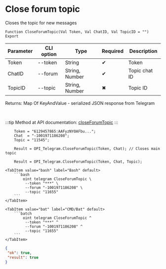 ﻿---
sidebar_position: 4
description: Close forum topic and other functions to work with Telegram in the Open Integration Package, a free open-source integration library for 1C:Enterprise 8, OneScript and CLI
keywords: [1C, 1С, 1С:Enterprise, 1С:Enterprise 8.3, API, Integration, Services, Exchange, OneScript, CLI, Telegram]
---


# Close forum topic
 Closes the topic for new messages



`Function CloseForumTopic(Val Token, Val ChatID, Val TopicID = "") Export`

  | Parameter | CLI option | Type | Required | Description |
  |-|-|-|-|-|
  | Token | --token | String | &#x2714; | Token |
  | ChatID | --forum | String, Number | &#x2714; | Topic chat ID |
  | TopicID | --topic | String, Number | &#x2716; | Topic ID |

  
  Returns:  Map Of KeyAndValue - serialized JSON response from Telegram

<br/>

:::tip
Method at API documentation: [closeForumTopic](https://core.telegram.org/bots/api#closeforumtopic)
:::
<br/>


```bsl title="1C:Enterprise/OneScript code example"
    Token = "6129457865:AAFyzNYOAFbu...";
    Chat  = "-1001971186208";
    Topic = "11545";

    Result = OPI_Telegram.CloseForumTopic(Token, Chat); // Closes main topic

    Result = OPI_Telegram.CloseForumTopic(Token, Chat, Topic);
```
 

 <Tabs>
  
    <TabItem value="bash" label="Bash" default>
        ```bash
            oint telegram CloseForumTopic \
             --token "***" \
             --forum "-1001971186208" \
             --topic "11655"
        ```
    </TabItem>
  
    <TabItem value="bat" label="CMD/Bat" default>
        ```batch
            oint telegram CloseForumTopic ^
             --token "***" ^
             --forum "-1001971186208" ^
             --topic "11655"
        ```
    </TabItem>
</Tabs>


```json title="Result"
{
 "ok": true,
 "result": true
}
```
